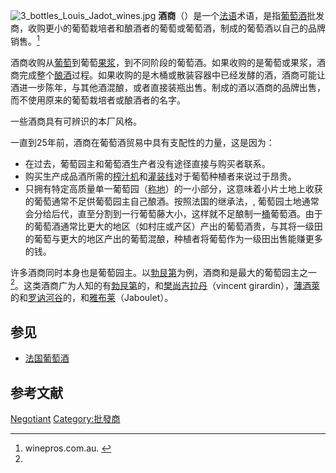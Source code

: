 [[File:3_bottles_Louis_Jadot_wines.jpg|thumb]]
'''酒商'''（{{lang-fr|'''négociant'''}}）是一个[[法语|法语]]术语，是指[[葡萄酒|葡萄酒]]批发商，收购更小的葡萄栽培者和酿酒者的葡萄或葡萄酒，制成的葡萄酒以自己的品牌销售。<ref name=OCW-neg>winepros.com.au. {{Cite web|last= ''Oxford Companion to Wine''|title= Negociant|url= http://www.winepros.com.au/jsp/cda/reference/oxford_entry.jsp?entry_id=2184|deadurl= yes|archiveurl= https://web.archive.org/web/20131110160323/http://www.winepros.com.au/jsp/cda/reference/oxford_entry.jsp?entry_id=2184|archivedate= 2013-11-10}}</ref> 

酒商收购从[[葡萄|葡萄]]到葡萄[[果浆|果浆]]，到不同阶段的葡萄酒。如果收购的是葡萄或果浆，酒商完成整个[[酿酒|酿酒]]过程。如果收购的是木桶或散装容器中已经发酵的酒，酒商可能让酒进一步陈年，与其他酒混酿，或者直接装瓶出售。制成的酒以酒商的品牌出售，而不使用原来的葡萄栽培者或酿酒者的名字。

一些酒商具有可辨识的本厂风格。

一直到25年前，酒商在葡萄酒贸易中具有支配性的力量，这是因为：
*在过去，葡萄园主和葡萄酒生产者没有途径直接与购买者联系。
*购买生产成品酒所需的[[榨汁机|榨汁机]]和[[灌装线|灌装线]]对于葡萄种植者来说过于昂贵。
*只拥有特定高质量单一葡萄园（[[称地|称地]]）的一小部分，这意味着小片土地上收获的葡萄通常不足供葡萄园主自己酿酒。按照法国的继承法，, 葡萄园土地通常会分给后代，直至分割到一行葡萄藤大小，这样就不足酿制一[[木桶|桶]]葡萄酒。由于{{le|一级田|First Growth}}的葡萄酒通常比更大的地区（如村庄或产区）产出的葡萄酒贵，与其将一级田的葡萄与更大的地区产出的葡萄混酿，种植者将葡萄作为一级田出售能赚更多的钱。

许多酒商同时本身也是葡萄园主。以[[勃艮第产区|勃艮第]]为例，酒商{{le|宝尚父子|Bouchard Père et Fils}}和{{le|费沃莱|Domaine Faiveley}}是最大的葡萄园主之一<ref name=OCW-neg/>。这类酒商广为人知的有[[勃艮第|勃艮第]]的{{le|路易雅多|Maison Louis Jadot}}，{{le|约瑟夫德鲁安|Maison Joseph Drouhin}}和[[樊尚吉拉丹|樊尚吉拉丹]]（vincent girardin），[[薄酒萊葡萄酒|薄酒萊]]的{{le|乔治杜伯夫|Georges Duboeuf}}和[[罗讷河谷|罗讷河谷]]的{{le|吉佳乐|Guigal}}，{{le|让吕克科隆布|Domaine Jean-Luc Colombo}}和[[雅布莱|雅布莱]]（Jaboulet）。

==参见==
*[[法国葡萄酒|法国葡萄酒]]

==参考文献==
{{reflist}}

{{DEFAULTSORT:Negociant}}
[[Category:葡萄酒术语|Negotiant]]
[[Category:批發商|Category:批發商]]